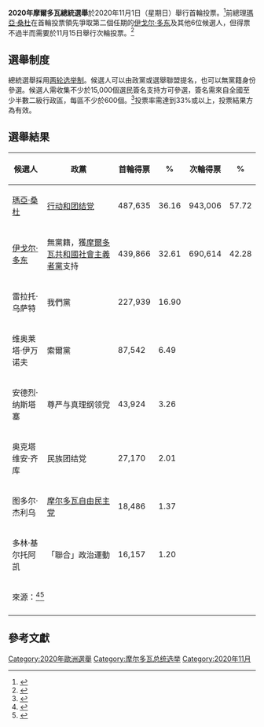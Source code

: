{{Infobox election
| election_name = 2020年摩尔多瓦总统选举
| country = Moldova
| type = presidential
| previous_election = 2016年摩尔多瓦总统选举
| previous_year = 2016年
| election_date = 2020年11月1日 (第一轮)<br>{{nowrap|2020年11月15日 (第二轮)}}
| next_election = 2024年摩尔多瓦总统选举
| next_year = 2024年
| image2 = [[File:Igor_Dodon_MoscowTass_01-2017.jpg|120x120px]]
| colour2 = 8B0000
| candidate2 = [[伊戈尔·多东|伊戈尔·多东]]
| party2 = [[摩爾多瓦共和國社會主義者黨|摩爾多瓦共和國社會主義者黨]]
| popular_vote2 = 690,614
| percentage2 = 42.28%
| image1 = [[File:_Maia_Sandu_(2019)_II.jpg|120x120px]]
| colour1 = FFDE00
| candidate1 = '''[[瑪亞·桑杜|瑪亞·桑杜]] '''
| party1 = [[行动和团结党|行动和团结党]]
| popular_vote1 = ''' 943,006 '''
| percentage1 = ''' 57.72% '''
| title = 总统
| before_election = [[伊戈尔·多东|伊戈尔·多东]]
| before_party = [[摩尔多瓦共和国社会主义者党|摩尔多瓦共和国社会主义者党]]
| after_election = [[瑪亞·桑杜|瑪亞·桑杜]]
| after_party = [[行动和团结党|行动和团结党]]
| map_image = 2020 Moldovan presidential election map.svg
| map_size = 250px
| map_caption = 首輪（左）和次輪（右）各區投票結果
}}
'''2020年摩爾多瓦總統選舉'''於2020年11月1日（星期日）舉行首輪投票。<ref name="voa01">{{Cite web|title=Moldovans Vote for President as Pro-Moscow Incumbent Aims for Second Term|url=https://www.voanews.com/europe/moldovans-vote-president-pro-moscow-incumbent-aims-second-term|accessdate=2020-11-18|date=2020-11-01|publisher=Voice of America - English|language=en|archive-date=2020-12-21|archive-url=https://web.archive.org/web/20201221092750/https://www.voanews.com/europe/moldovans-vote-president-pro-moscow-incumbent-aims-second-term|dead-url=no}}</ref>前總理[[瑪亞·桑杜|瑪亞·桑杜]]在首輪投票領先爭取第二個任期的[[伊戈尔·多东|伊戈尔·多东]]及其他6位候選人，但得票不過半而需要於11月15日舉行次輪投票。<ref>{{Cite web|title=Moldova Holding the Second Round of Presidential Election|url=https://www.voanews.com/europe/moldova-holding-second-round-presidential-election|accessdate=2020-11-18|date=2020-11-15|publisher=Voice of America - English|language=en|archive-date=2020-12-07|archive-url=https://web.archive.org/web/20201207185033/https://www.voanews.com/europe/moldova-holding-second-round-presidential-election|dead-url=no}}</ref>

==選舉制度==
總統選舉採用[[两轮选举制|两轮选举制]]。候選人可以由政黨或選舉聯盟提名，也可以無黨籍身份參選。候選人需收集不少於15,000個選民簽名支持方可參選，簽名需來自全國至少半數二級行政區，每區不少於600個。<ref>{{cite web|title=Regulations|url=http://old.cec.md/files/files/Legi/tabel_regulamente/Regulament%20privind%20modul%20de%20%C3%AEntocmire%2C%20prezentare%20si%20verificare%20a%20listelor%20de%20subscriptie.pdf|accessdate=2020-11-02|date=3 July 2018|format=PDF|work=old.cec.md|archive-date=2020-11-16|archive-url=https://web.archive.org/web/20201116123016/http://old.cec.md/files/files/Legi/tabel_regulamente/Regulament%20privind%20modul%20de%20%C3%AEntocmire%2C%20prezentare%20si%20verificare%20a%20listelor%20de%20subscriptie.pdf|dead-url=no}}</ref>投票率需達到33%或以上，投票結果方為有效。

==選舉結果==
{| class=wikitable style="text-align:right;"
! 候選人 !! 政黨 !! 首輪得票 !! % !! 次輪得票 !! %
|-
| align=left | [[瑪亞·桑杜|瑪亞·桑杜]] || align=left | [[行动和团结党|行动和团结党]] || 487,635 || 36.16 || 943,006 || 57.72
|-
| align=left | [[伊戈尔·多东|伊戈尔·多东]] || align=left | 無黨籍，獲[[摩爾多瓦共和國社會主義者黨|摩爾多瓦共和國社會主義者黨]]支持 || 439,866 || 32.61 || 690,614 || 42.28
|-
| align=left | 雷拉托·乌萨特 || align=left | 我們黨 || 227,939 || 16.90 || colspan=2 rowspan=6 | 
|-
| align=left | 维奥莱塔·伊万诺夫 || align=left | 索爾黨 || 87,542 || 6.49
|-
| align=left | 安德烈·纳斯塔塞 || align=left | 尊严与真理纲领党 || 43,924 || 3.26
|-
| align=left | 奥克塔维安·齐库 || align=left | 民族团结党 || 27,170 || 2.01
|-
| align=left | 图多尔·杰利乌 || align=left | [[摩尔多瓦自由民主党|摩尔多瓦自由民主党]] || 18,486 || 1.37
|-
| align=left | 多林·基尔托阿凯 || align=left | 「聯合」政治運動 || 16,157 || 1.20
|-
| align=left colspan=6 | 來源：<ref>{{Cite web|title=Rezultatele alegerilor prezidențiale din 2020 - alegeri.md|url=http://alegeri.md/w/Rezultatele_alegerilor_preziden%C8%9Biale_din_2020|accessdate=2020-11-18|work=alegeri.md|archive-date=2021-01-14|archive-url=https://web.archive.org/web/20210114060414/http://alegeri.md/w/Rezultatele_alegerilor_preziden%C8%9Biale_din_2020|dead-url=no}}</ref><ref>{{Cite web|title=Alegeri Prezidențiale - rezultate|url=https://pv.cec.md/cec-template-presidential-results.html|accessdate=2020-11-18|work=pv.cec.md|archive-date=2020-11-17|archive-url=https://web.archive.org/web/20201117201233/https://pv.cec.md/cec-template-presidential-results.html|dead-url=yes}}</ref>
|-
|}

==參考文獻==
{{reflist}}

{{摩爾多瓦選舉}}

[[Category:2020年歐洲選舉|Category:2020年歐洲選舉]]
[[Category:摩尔多瓦总统选举|Category:摩尔多瓦总统选举]]
[[Category:2020年11月|Category:2020年11月]]